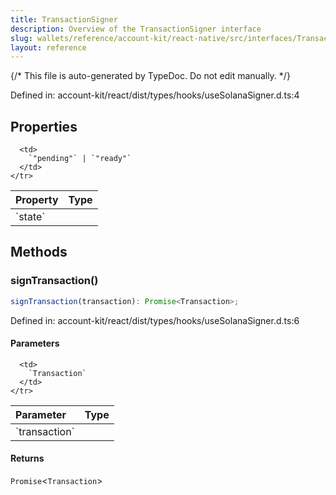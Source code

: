 ```yaml
---
title: TransactionSigner
description: Overview of the TransactionSigner interface
slug: wallets/reference/account-kit/react-native/src/interfaces/TransactionSigner
layout: reference
---
```


{/* This file is auto-generated by TypeDoc. Do not edit manually. */}

Defined in: account-kit/react/dist/types/hooks/useSolanaSigner.d.ts:4

## Properties

<table>
  <thead>
    <tr>
      <th align="left">Property</th>
      <th align="left">Type</th>
    </tr>
  </thead>

  <tbody>
    <tr>
      <td>
        <a id="state" /> `state`
      </td>

      <td>
        `"pending"` | `"ready"`
      </td>
    </tr>

  </tbody>
</table>

## Methods

### signTransaction()

```ts
signTransaction(transaction): Promise<Transaction>;
```

Defined in: account-kit/react/dist/types/hooks/useSolanaSigner.d.ts:6

#### Parameters

<table>
  <thead>
    <tr>
      <th align="left">Parameter</th>
      <th align="left">Type</th>
    </tr>
  </thead>

  <tbody>
    <tr>
      <td>
        `transaction`
      </td>

      <td>
        `Transaction`
      </td>
    </tr>

  </tbody>
</table>

#### Returns

`Promise`\<`Transaction`>
